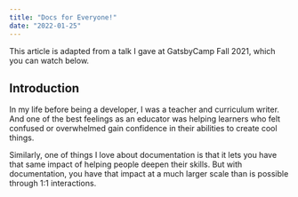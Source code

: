 ```yaml
---
title: "Docs for Everyone!"
date: "2022-01-25"
---
```


This article is adapted from a talk I gave at GatsbyCamp Fall 2021, which you can watch below.

## Introduction

In my life before being a developer, I was a teacher and curriculum writer. And one of the best feelings as an educator was helping learners who felt confused or overwhelmed gain confidence in their abilities to create cool things.

Similarly, one of things I love about documentation is that it lets you have that same impact of helping people deepen their skills. But with documentation, you have that impact at a much larger scale than is possible through 1:1 interactions.
